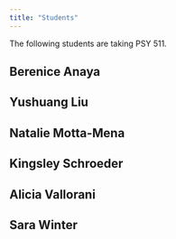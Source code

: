 ```yaml
---
title: "Students"
---
```


The following students are taking PSY 511.

## Berenice Anaya

## Yushuang Liu

## Natalie Motta-Mena

## Kingsley Schroeder

## Alicia Vallorani

## Sara Winter